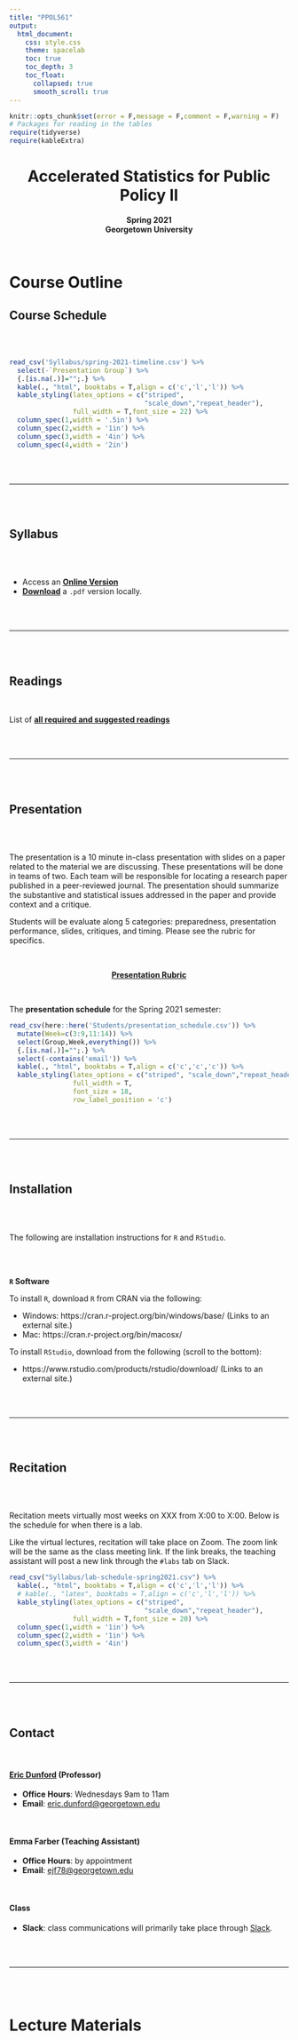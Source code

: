 ```yaml
---
title: "PPOL561"
output: 
  html_document:
    css: style.css
    theme: spacelab
    toc: true
    toc_depth: 3
    toc_float:
      collapsed: true
      smooth_scroll: true
---
```


```r
knitr::opts_chunk$set(error = F,message = F,comment = F,warning = F)
# Packages for reading in the tables
require(tidyverse)
require(kableExtra)
```



<center><h1>Accelerated Statistics for Public Policy II</h1></center>
<center>**Spring 2021**</center>
<center>**Georgetown University**</center>

<br>



# Course Outline {.tabset .tabset-fade .tabset-pills}

## Course Schedule

<br>
<br>


```r
read_csv('Syllabus/spring-2021-timeline.csv') %>%
  select(-`Presentation Group`) %>% 
  {.[is.na(.)]="";.} %>% 
  kable(., "html", booktabs = T,align = c('c','l','l')) %>%
  kable_styling(latex_options = c("striped", 
                                  "scale_down","repeat_header"),
                full_width = T,font_size = 22) %>% 
  column_spec(1,width = '.5in') %>% 
  column_spec(2,width = '1in') %>% 
  column_spec(3,width = '4in') %>% 
  column_spec(4,width = '2in') 
```


<br>
<br>

---

<br>
<br>


## Syllabus

<br>
<br>

- Access an [**Online Version**](Syllabus/PPOL561-Accelerated-Statistics-for-Public-Policy-02.html)
- [**Download**](Syllabus/PPOL561-Accelerated-Statistics-for-Public-Policy-02.pdf) a `.pdf` version locally. 

<br>
<br>

---

<br>
<br>

## Readings

<br>

List of [**all required and suggested readings**](Readings/reading-list.html)

<br>
<br>

---

<br>
<br>

## Presentation

<br>
<br>

The presentation is a 10 minute in-class presentation with slides on a paper related to the material we are discussing. These presentations will be done in teams of two. Each team will be responsible for locating a research paper published in a peer-reviewed journal. The presentation should summarize the substantive and statistical issues addressed in the paper and provide context and a critique. 

Students will be evaluate along 5 categories: preparedness, presentation performance, slides, critiques, and timing. Please see the rubric for specifics. 

<br>

<center>

[**Presentation Rubric**](Assignments/Presentations/presentation_rubric_PPOL561.pdf)

</center>

<br>

The **presentation schedule** for the Spring 2021 semester: 

```r
read_csv(here::here('Students/presentation_schedule.csv')) %>% 
  mutate(Week=c(3:9,11:14)) %>% 
  select(Group,Week,everything()) %>% 
  {.[is.na(.)]="";.} %>% 
  select(-contains('email')) %>% 
  kable(., "html", booktabs = T,align = c('c','c','c')) %>%
  kable_styling(latex_options = c("striped", "scale_down","repeat_header"),
                full_width = T,
                font_size = 18,
                row_label_position = 'c') 
```

<br>
<br>

---

<br>
<br>

## Installation

<br>
<br>

The following are installation instructions for `R` and `RStudio`.

<br>
<br>

**`R` Software**

To install `R`, download `R` from CRAN via the following:
 
- Windows: https://cran.r-project.org/bin/windows/base/ (Links to an external site.)
- Mac: https://cran.r-project.org/bin/macosx/
 
To install `RStudio`, download from the following (scroll to the bottom):

- https://www.rstudio.com/products/rstudio/download/ (Links to an external site.)


<br>
<br>

---

<br>
<br>

## Recitation

<br>
<br>

Recitation meets virtually most weeks on XXX from X:00 to X:00. Below is the schedule for when there is a lab. 

Like the virtual lectures, recitation will take place on Zoom. The zoom link will be the same as the class meeting link. If the link breaks, the teaching assistant will post a new link through the `#labs` tab on Slack. 

```r
read_csv("Syllabus/lab-schedule-spring2021.csv") %>% 
  kable(., "html", booktabs = T,align = c('c','l','l')) %>%
  # kable(., "latex", booktabs = T,align = c('c','l','l')) %>%
  kable_styling(latex_options = c("striped", 
                                  "scale_down","repeat_header"),
                full_width = T,font_size = 20) %>% 
  column_spec(1,width = '1in') %>% 
  column_spec(2,width = '1in') %>% 
  column_spec(3,width = '4in') 
```


<br>
<br>

---

<br>
<br>


## Contact

<br>

#### [Eric Dunford](http://ericdunford.com/) (Professor)

- **Office Hours**: Wednesdays 9am to 11am
- **Email**: [eric.dunford@georgetown.edu](mailto:eric.dunford@georgetown.edu)

<br>

#### Emma Farber (Teaching Assistant)

- **Office Hours**: by appointment 
- **Email**: [ejf78@georgetown.edu ](mailto:ejf78@georgetown.edu )

<br>

#### Class

- **Slack**: class communications will primarily take place through [Slack](https://get.slack.help/hc/en-us/articles/218080037-Getting-started-for-new-members). 

<!-- Please follow the [**_invite link_**](https://join.slack.com/t/ppol561accele-ilo1311/shared_invite/enQtODk3MTAzNjIxNDMxLWMzYmI3OGRjZGE2MTU1NWViNTA4YzQ1ZDYxNDU4NmI3MzNkYjBkNTYxNTkyZTE2YzM3ZTNmNWM3ZTA5NjIyODg) to be added to the class Slack channel. -->

<br>
<br>

---

<br>
<br>

# Lecture Materials

<br>
<br>

<!-- ### _Week 1_: [Course Introduction & Research Design](Lectures/week_01/week-01_ppol561.html) -->

<!-- <br> -->

<!-- ### _Week 2_: [Data Wrangling and Presentation in `R`](Lectures/week_02/week-02_ppol561.html) -->

<!-- - **Table of Contents** -->
<!--   + [Data Wrangling](http://ericdunford.com/ppol561/Lectures/week_02/week-02_ppol561.html#3) -->
<!--   + [Reading & Writing Data](http://ericdunford.com/ppol561/Lectures/week_02/week-02_ppol561.html#7) -->
<!--   + [Data Manipulation](http://ericdunford.com/ppol561/Lectures/week_02/week-02_ppol561.html#11) -->
<!--   + [Piping](http://ericdunford.com/ppol561/Lectures/week_02/week-02_ppol561.html#38) -->
<!--   + [Joining](http://ericdunford.com/ppol561/Lectures/week_02/week-02_ppol561.html#45) -->
<!--   + [Reshaping](http://ericdunford.com/ppol561/Lectures/week_02/week-02_ppol561.html#67) -->
<!--   + [Visualization](http://ericdunford.com/ppol561/Lectures/week_02/week-02_ppol561.html#82) -->

<!-- - **Walkthrough**: -->
<!--   + Generating regression tables using `stargazer` - [`.rmd`](Lectures/week_02/practice/week02-Walkthrough-01_Tables.Rmd), [`.html`](Lectures/week_02/practice/week02-Walkthrough-01_Tables.html) -->

<!-- - **Practice**: -->
<!--   + Practice  <a href="Lectures/week_02/practice/week02-practice-01_Data-Wrangling.Rmd" download> wrangling data (`.Rmd`)</a> then compare your results to the <a href="Lectures/week_02/practice/week02-practice-01_Data-Wrangling_ANSWERS.Rmd" download> answer key (`.Rmd`)</a> -->
<!--   + Practice <a href="Lectures/week_02/practice/week02-practice-02_joining-reshaping.Rmd" download> joining and reshaping data (`.Rmd`)</a> then compare your results to the <a href="Lectures/week_02/practice/week02-practice-02_joining-reshaping_ANSWERS.Rmd" download> answer key (`.Rmd`)</a> -->
<!--   + Practice <a href="Lectures/week_02/practice/week02-practice-03_Data-Vizualization.Rmd" download> data visualization using `ggplot2` (`.Rmd`)</a> then compare your results to the <a href="Lectures/week_02/practice/week02-practice-03_Data-Vizualization_ANSWERS.Rmd" download> answer key (`.Rmd`)</a> -->


<!-- <br> -->

<!-- ### _Week 3_: [OLS Review](Lectures/week_03/week-03_ppol561.html) -->

<!-- - **Table of Contents** -->
<!--   + [Using Simulations](http://ericdunford.com/ppol561/Lectures/week_03/week-03_ppol561.html#3) -->
<!--   + [Multivariate Models](http://ericdunford.com/ppol561/Lectures/week_03/week-03_ppol561.html#19) -->
<!--   + [Omitted Variable Bias](http://ericdunford.com/ppol561/Lectures/week_03/week-03_ppol561.html#26) -->
<!--   + [Precision of Estimates](http://ericdunford.com/ppol561/Lectures/week_03/week-03_ppol561.html#38) -->
<!--   + [Model Specification](http://ericdunford.com/ppol561/Lectures/week_03/week-03_ppol561.html#48) -->
<!--   + [Dummy Variables](http://ericdunford.com/ppol561/Lectures/week_03/week-03_ppol561.html#50) -->
<!--   + [Standard Errors](http://ericdunford.com/ppol561/Lectures/week_03/week-03_ppol561.html#71) -->

<!-- <br>   -->

<!-- ### _Week 4_: [Binary Outcomes](Lectures/week_04/week-04_ppol561.html) -->

<!-- - **Table of Contents** -->
<!--   + [Binary Dependent Variables](http://ericdunford.com/ppol561/Lectures/week_04/week-04_ppol561.html#4) -->
<!--   + [Maximum Likelihood Estimation](http://ericdunford.com/ppol561/Lectures/week_04/week-04_ppol561.html#40) -->
<!--   + [Substantive Effects](http://ericdunford.com/ppol561/Lectures/week_04/week-04_ppol561.html#50) -->
<!--   + [Simulating confidence intervals around substantive effects](http://ericdunford.com/ppol561/Lectures/week_04/week-04_ppol561.html#76) -->


<!-- <br>   -->

<!-- ### _Week 5_: [Ordered and Multinomial Outcomes](Lectures/week_05/week-05_ordered-multinomial_ppol561.html) -->

<!-- - **Table of Contents** -->
<!--   + [Ordered Outcomes](http://ericdunford.com/ppol561/Lectures/week_05/week-05_ordered-multinomial_ppol561.html#3) -->
<!--   + [Multinomial Outcomes](http://ericdunford.com/ppol561/Lectures/week_05/week-05_ordered-multinomial_ppol561.html#31) -->


<!-- <br>   -->

<!-- ### _Week 6_: [Selection](Lectures/week_06/week-06-selection-ppol561.html) -->

<!-- - **Table of Contents** -->
<!--   + [Selection Problems](http://ericdunford.com/ppol561/Lectures/week_06/week-06-selection-ppol561.html#3) -->
<!--   + [The Selection Process](http://ericdunford.com/ppol561/Lectures/week_06/week-06-selection-ppol561.html#13) -->
<!--   + [Exogenous Selection](http://ericdunford.com/ppol561/Lectures/week_06/week-06-selection-ppol561.html#27) -->
<!--   + [Selection on the Dependent Variable](http://ericdunford.com/ppol561/Lectures/week_06/week-06-selection-ppol561.html#32) -->
<!--   + [Incidental Selection](http://ericdunford.com/ppol561/Lectures/week_06/week-06-selection-ppol561.html#36) -->
<!--   + [Heckman Selection Model](http://ericdunford.com/ppol561/Lectures/week_06/week-06-selection-ppol561.html#45) -->
<!--   + [Example: Women's Labor Force Participation](http://ericdunford.com/ppol561/Lectures/week_06/week-06-selection-ppol561.html#62) -->

<!-- <br>   -->

<!-- ### _Week 7_: [Introduction to Causal Inference](Lectures/week_07/week-07-causal-inference-ppol561.html) -->

<!-- - **Table of Contents** -->
<!--     + [Causal Inference](http://ericdunford.com/ppol561/Lectures/week_07/week-07-causal-inference-ppol561.html#3) -->
<!--     + [Structural Causal Models (DAGs)](http://ericdunford.com/ppol561/Lectures/week_07/week-07-causal-inference-ppol561.html#7) -->
<!--     + [Interventions and Adjustments](http://ericdunford.com/ppol561/Lectures/week_07/week-07-causal-inference-ppol561.html#35) -->
<!--     + [Causal Discovery](http://ericdunford.com/ppol561/Lectures/week_07/week-07-causal-inference-ppol561.html#60) -->
<!--     + [Potential Outcomes](http://ericdunford.com/ppol561/Lectures/week_07/week-07-causal-inference-ppol561.html#82) -->

<!-- <br>   -->

<!-- ### _Week 8_: [Panel Data & DID](Lectures/week_08/week08-panel_data_and_did-ppol561.html) -->
<!-- - **Table of Contents** -->
<!--     + [Panel Data](http://ericdunford.com/ppol561/Lectures/week_08/week08-panel_data_and_did-ppol561.html#3) -->
<!--     + [Difference-in-Difference](http://ericdunford.com/ppol561/Lectures/week_08/week08-panel_data_and_did-ppol561.html#45) -->

<!-- <br> -->

<!-- ### _Week 9_: [Instrumental Variables](Lectures/week_09/week-09-instrumental-variables-ppol561.html) -->
<!-- - **Table of Contents** -->
<!--     + [Instruments](http://ericdunford.com/ppol561/Lectures/week_09/week-09-instrumental-variables-ppol561.html#3) -->
<!--     + [Two Stage Least Squares (2SLS)](http://ericdunford.com/ppol561/Lectures/week_09/week-09-instrumental-variables-ppol561.html#16) -->
<!--     + [Multiple Instruments](http://ericdunford.com/ppol561/Lectures/week_09/week-09-instrumental-variables-ppol561.html#48) -->
<!--     + [Weak Instruments](http://ericdunford.com/ppol561/Lectures/week_09/week-09-instrumental-variables-ppol561.html#54) -->
<!--     + [Precision of 2SLS](http://ericdunford.com/ppol561/Lectures/week_09/week-09-instrumental-variables-ppol561.html#62) -->



<!-- <br>  -->


<!-- ### _Week 11_: [Experiments](Lectures/week_11/week-11-experiments-ppol561.html) -->

<!-- - **Table of Contents** -->
<!--     + [Randomization & Balance](http://ericdunford.com/ppol561/Lectures/week_11/week-11-experiments-ppol561.html#3) -->
<!--     + [Compliance & Intent-to-Treat](http://ericdunford.com/ppol561/Lectures/week_11/week-11-experiments-ppol561.html#16) -->
<!--     + [Assignment as Instrument](http://ericdunford.com/ppol561/Lectures/week_11/week-11-experiments-ppol561.html#35) -->
<!--     + [Attrition](http://ericdunford.com/ppol561/Lectures/week_11/week-11-experiments-ppol561.html#42) -->
<!--     + [Natural Experiments](http://ericdunford.com/ppol561/Lectures/week_11/week-11-experiments-ppol561.html#54) -->

<!-- <br>  -->

<!-- ### _Week 12_: [Regression Discontinuity](Lectures/week_12/week12-regression-discontinuity-ppol561.html) -->

<!-- - **Table of Contents** -->
<!--     + [Randomization & Balance](http://ericdunford.com/ppol561/Lectures/week_12/week12-regression-discontinuity-ppol561.html#3) -->
<!--     + [More flexible RD models](http://ericdunford.com/ppol561/Lectures/week_12/week12-regression-discontinuity-ppol561.html#30) -->
<!--     + [Limitations & Diagnostics](http://ericdunford.com/ppol561/Lectures/week_12/week12-regression-discontinuity-ppol561.html#49)    -->


<!-- <br>  -->

<!-- ### _Week 13_: [Matching](Lectures/week_13/week13-matching-ppol561.html) -->

<!-- - **Table of Contents** -->
<!--     + [_Refresh_ on Causal Effects](http://ericdunford.com/ppol561/Lectures/week_13/week13-matching-ppol561.html#3) -->
<!--     + [Model Dependency](http://ericdunford.com/ppol561/Lectures/week_13/week13-matching-ppol561.html#14) -->
<!--     + [Matching](http://ericdunford.com/ppol561/Lectures/week_13/week13-matching-ppol561.html#35) -->
<!--     + [Matching Methods](http://ericdunford.com/ppol561/Lectures/week_13/week13-matching-ppol561.html#70) -->
<!--     + [Simulation Example](http://ericdunford.com/ppol561/Lectures/week_13/week13-matching-ppol561.html#109) -->

<!-- <br> -->

<!-- ### _Week 14_: [Synthetic Control](Lectures/week_14/week14-synthetic-control-ppol561.html) -->

<!-- - **Table of Contents** -->
<!--     + [Case Comparisons](http://ericdunford.com/ppol561/Lectures/week_14/week14-synthetic-control-ppol561.html#3) -->
<!--     + [Synthetic Control](http://ericdunford.com/ppol561/Lectures/week_14/week14-synthetic-control-ppol561.html#9) -->
<!--     + [Example: _Proposition 99_](http://ericdunford.com/ppol561/Lectures/week_14/week14-synthetic-control-ppol561.html#26) -->
<!--     + [Inference](http://ericdunford.com/ppol561/Lectures/week_14/week14-synthetic-control-ppol561.html#42) -->

  